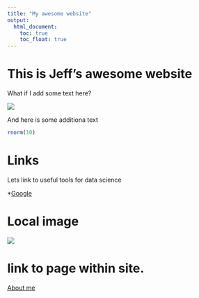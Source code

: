 ```yaml
---
title: "My awesome website"
output: 
  html_document:
    toc: true
    toc_float: true
---
```


# This is Jeff's awesome website

What if I add some text here?

![](https://media.giphy.com/media/drXGoW1iudhKw/giphy.gif)

And here is some additiona text


```r
rnorm(10)
```

# Links

Lets link to useful tools for data science

*[Google](https://www.google.com/)


# Local image

![](images/1.PNG)

# link to page within site.

[About me](about-me.html)
